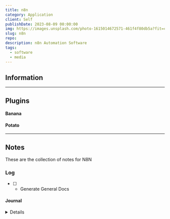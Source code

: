 ```yaml
---
title: n8n
category: Application
client: Self
publishDate: 2023-08-09 00:00:00
img: https://images.unsplash.com/photo-1615014672571-461f4f80db5a?fit=crop&w=1400&h=700&q=75
slug: n8n
repo:
description: n8n Automation Software
tags:
  - software
  - media
---
```



<MDXLayer title={frontmatter.title} description={frontmatter.description}>
<Widget img={frontmatter.img} skeleton={false}>
<MDXJS>


## Information

---

## Plugins

#### Banana 

#### Potato

---


## Notes

These are the collection of notes for N8N

### Log

- [ ] - Generate General Docs

#### Journal

<Details data="2023-08-09">

- General Documentation for N8N 

</Details>
</MDXJS>
</Widget>
</MDXLayer>